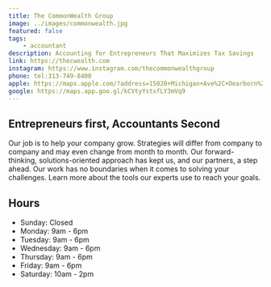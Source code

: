 ```yaml
---
title: The CommonWealth Group
image: ../images/commonwealth.jpg
featured: false
tags:
    - accountant
description: Accounting for Entrepreneurs That Maximizes Tax Savings
link: https://thecwealth.com
instagram: https://www.instagram.com/thecommonwealthgroup
phone: tel:313-749-8400
apple: https://maps.apple.com/?address=15020+Michigan+Ave%2C+Dearborn%2C+MI+48126%2C+United+States&auid=15348929872650853425&ll=42.3183341%2C-83.1901334&lsp=9902&q=CommonWealth+Accountants+%26+Counselors
google: https://maps.app.goo.gl/kCVtyYstxfLY3mVq9
---
```


## Entrepreneurs first, Accountants Second

Our job is to help your company grow. Strategies will differ from company to company and may even change from month to month. Our forward-thinking, solutions-oriented approach has kept us, and our partners, a step ahead. Our work has no boundaries when it comes to solving your challenges. Learn more about the tools our experts use to reach your goals.

## Hours

- Sunday: Closed
- Monday: 9am - 6pm
- Tuesday: 9am - 6pm
- Wednesday: 9am - 6pm
- Thursday: 9am - 6pm
- Friday: 9am - 6pm
- Saturday: 10am - 2pm